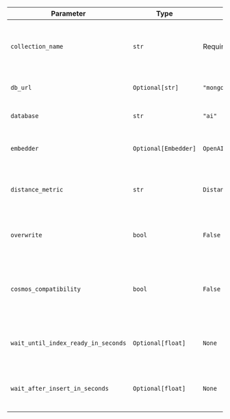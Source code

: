 | Parameter | Type | Default | Description |
| --------- | ---- | ------- | ----------- |
| `collection_name` | `str` | Required | Name of the MongoDB collection to store vectors and metadata |
| `db_url` | `Optional[str]` | `"mongodb://localhost:27017/"` | MongoDB connection string |
| `database` | `str` | `"ai"` | Name of the MongoDB database |
| `embedder` | `Optional[Embedder]` | `OpenAIEmbedder()` | Embedder instance to generate embeddings |
| `distance_metric` | `str` | `Distance.cosine` | Distance metric to use for similarity search |
| `overwrite` | `bool` | `False` | Whether to overwrite existing collection and index |
| `cosmos_compatibility` | `bool` | `False` | Whether to enable support for azure cosmos db mongodb vcore |
| `wait_until_index_ready_in_seconds` | `Optional[float]` | `None` | Time in seconds to wait until the index is ready |
| `wait_after_insert_in_seconds` | `Optional[float]` | `None` | Time in seconds to wait after inserting documents |
